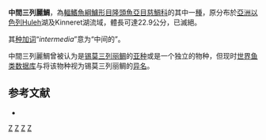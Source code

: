 {{Speciesbox
| status = EX
| status_system = IUCN3.1
| status_ref =  <ref>{{cite iucn |url=https://www.iucnredlist.org/details/60792/0 |title=Tristramella intermedia |last=Goren |first=M. |date=2006 |accessdate=2011-06-07}}</ref>
| taxon = Tristramella intermedia
| authority = [[Heinz_Steinitz|Steinitz]] & [[Adam_Ben-Tuvia|Ben-Tuvia]], 1953
| synonyms = 
}}
'''中間三列麗鯛'''，為[[輻鰭魚綱|輻鰭魚綱]][[鱸形目|鱸形目]][[隆頭魚亞目|隆頭魚亞目]][[慈鯛科|慈鯛科]]的其中一[[種|種]]，原分布於[[亞洲|亞洲]][[以色列|以色列]]Huleh湖及Kinneret湖流域，體長可達22.9公分，已滅絕。

其[[种加词|种加词]]“''intermedia''”意为“中间的”。

中間三列麗鯛曾被认为是[[锡莫三列丽鲷|锡莫三列丽鲷]]的[[亚种|亚种]]或是一个独立的物种，但现时[[世界鱼类数据库|世界鱼类数据库]]与{{tsl|en|Catalog of Fishes}}将该物种视为锡莫三列丽鲷的[[异名|异名]]。

==参考文献==
{{Reflist}}
*{{FishBase_species|genus=Tristramella|species=simonis intermedia |year=2013|month=6}}

{{Taxonbar|from=Q5494784}}

[[Category:IUCN紅色名錄絕滅物種|Z]]
[[Category:三列麗鯛屬|Z]]
[[Category:已滅絕魚類|Z]]
[[Category:1953年描述的鱼类|Z]]

{{鱸形目小作品}}